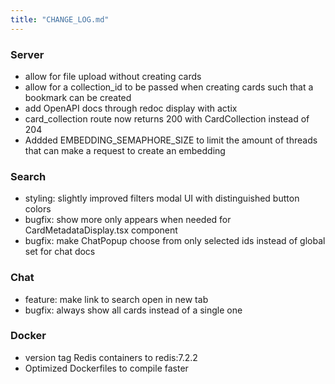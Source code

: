```yaml
---
title: "CHANGE_LOG.md"
---
```


### Server

- allow for file upload without creating cards
- allow for a collection_id to be passed when creating cards such that a bookmark can be created
- add OpenAPI docs through redoc display with actix
- card_collection route now returns 200 with CardCollection instead of 204
- Addded EMBEDDING_SEMAPHORE_SIZE to limit the amount of threads that can make a request to create an embedding

### Search

- styling: slightly improved filters modal UI with distinguished button colors
- bugfix: show more only appears when needed for CardMetadataDisplay.tsx component
- bugfix: make ChatPopup choose from only selected ids instead of global set for chat docs 

### Chat

- feature: make link to search open in new tab
- bugfix: always show all cards instead of a single one

### Docker

- version tag Redis containers to redis:7.2.2
- Optimized Dockerfiles to compile faster

